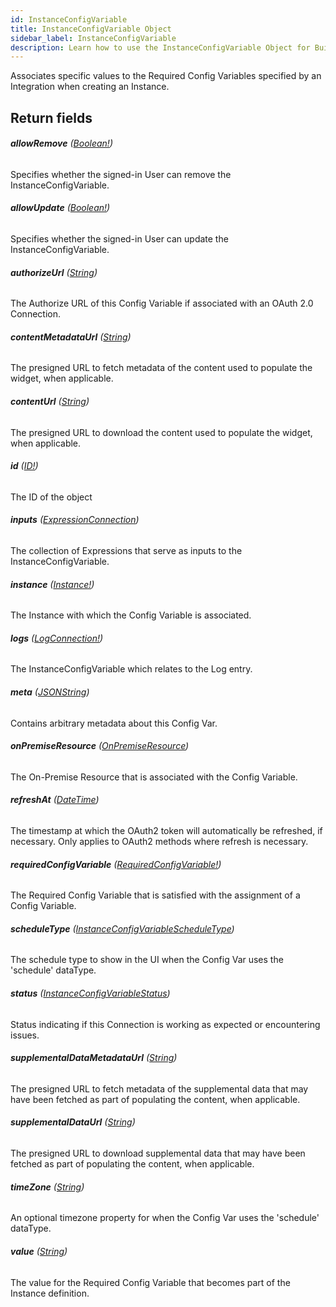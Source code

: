 ```yaml
---
id: InstanceConfigVariable
title: InstanceConfigVariable Object
sidebar_label: InstanceConfigVariable
description: Learn how to use the InstanceConfigVariable Object for Builder's API.
---
```


Associates specific values to the Required Config Variables specified by an
Integration when creating an Instance.

## Return fields

###### <b>allowRemove</b> ([Boolean!](/docs/composer/builder/api/schema/scalar/Boolean.mdx))

Specifies whether the signed-in User can remove the InstanceConfigVariable.

###### <b>allowUpdate</b> ([Boolean!](/docs/composer/builder/api/schema/scalar/Boolean.mdx))

Specifies whether the signed-in User can update the InstanceConfigVariable.

###### <b>authorizeUrl</b> ([String](/docs/composer/builder/api/schema/scalar/String.mdx))

The Authorize URL of this Config Variable if associated with an OAuth 2.0 Connection.

###### <b>contentMetadataUrl</b> ([String](/docs/composer/builder/api/schema/scalar/String.mdx))

The presigned URL to fetch metadata of the content used to populate the widget, when applicable.

###### <b>contentUrl</b> ([String](/docs/composer/builder/api/schema/scalar/String.mdx))

The presigned URL to download the content used to populate the widget, when applicable.

###### <b>id</b> ([ID!](/docs/composer/builder/api/schema/scalar/ID.mdx))

The ID of the object

###### <b>inputs</b> ([ExpressionConnection](/docs/composer/builder/api/schema/object/ExpressionConnection.mdx))

The collection of Expressions that serve as inputs to the InstanceConfigVariable.

###### <b>instance</b> ([Instance!](/docs/composer/builder/api/schema/object/Instance.mdx))

The Instance with which the Config Variable is associated.

###### <b>logs</b> ([LogConnection!](/docs/composer/builder/api/schema/object/LogConnection.mdx))

The InstanceConfigVariable which relates to the Log entry.

###### <b>meta</b> ([JSONString](/docs/composer/builder/api/schema/scalar/JSONString.mdx))

Contains arbitrary metadata about this Config Var.

###### <b>onPremiseResource</b> ([OnPremiseResource](/docs/composer/builder/api/schema/object/OnPremiseResource.mdx))

The On-Premise Resource that is associated with the Config Variable.

###### <b>refreshAt</b> ([DateTime](/docs/composer/builder/api/schema/scalar/DateTime.mdx))

The timestamp at which the OAuth2 token will automatically be refreshed, if necessary. Only applies to OAuth2 methods where refresh is necessary.

###### <b>requiredConfigVariable</b> ([RequiredConfigVariable!](/docs/composer/builder/api/schema/object/RequiredConfigVariable.mdx))

The Required Config Variable that is satisfied with the assignment of a Config Variable.

###### <b>scheduleType</b> ([InstanceConfigVariableScheduleType](/docs/composer/builder/api/schema/enum/InstanceConfigVariableScheduleType.mdx))

The schedule type to show in the UI when the Config Var uses the 'schedule' dataType.

###### <b>status</b> ([InstanceConfigVariableStatus](/docs/composer/builder/api/schema/enum/InstanceConfigVariableStatus.mdx))

Status indicating if this Connection is working as expected or encountering issues.

###### <b>supplementalDataMetadataUrl</b> ([String](/docs/composer/builder/api/schema/scalar/String.mdx))

The presigned URL to fetch metadata of the supplemental data that may have been fetched as part of populating the content, when applicable.

###### <b>supplementalDataUrl</b> ([String](/docs/composer/builder/api/schema/scalar/String.mdx))

The presigned URL to download supplemental data that may have been fetched as part of populating the content, when applicable.

###### <b>timeZone</b> ([String](/docs/composer/builder/api/schema/scalar/String.mdx))

An optional timezone property for when the Config Var uses the 'schedule' dataType.

###### <b>value</b> ([String](/docs/composer/builder/api/schema/scalar/String.mdx))

The value for the Required Config Variable that becomes part of the Instance definition.
